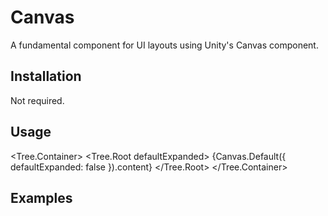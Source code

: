 
# Canvas

A fundamental component for UI layouts using Unity's Canvas component.

<ComponentsTabs component={Canvas.Default()} />

## Installation

Not required.

## Usage

<Tree.Container>
  <Tree.Root defaultExpanded>
    {Canvas.Default({ defaultExpanded: false }).content}
  </Tree.Root>
</Tree.Container>

## Examples

<ComponentsTabs component={Canvas.Default()} />
